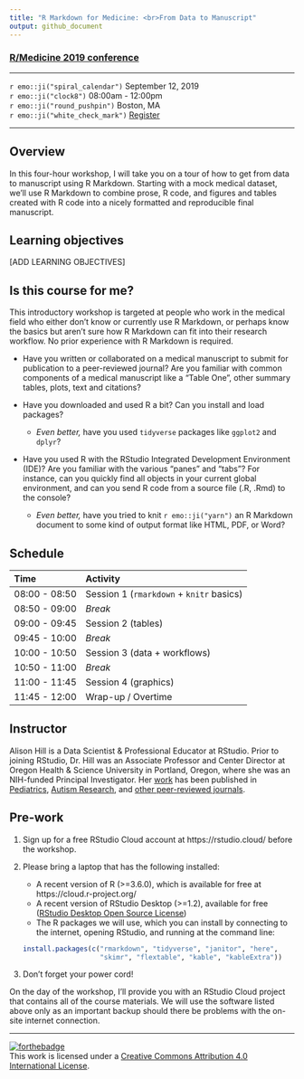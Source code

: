 ```yaml
---
title: "R Markdown for Medicine: <br>From Data to Manuscript"
output: github_document
---
```


### [R/Medicine 2019 conference](https://r-medicine.com/)

---

`r emo::ji("spiral_calendar")`    September 12, 2019  
`r emo::ji("clock8")`             08:00am - 12:00pm   
`r emo::ji("round_pushpin")`      Boston, MA  
`r emo::ji("white_check_mark")`   [Register](https://cvent.me/en41V)

---

## Overview

In this four-hour workshop, I will take you on a tour of how to get from data to manuscript using R Markdown. Starting with a mock medical dataset, we'll use R Markdown to combine prose, R code, and figures and tables created with R code into a nicely formatted and reproducible final manuscript. 

## Learning objectives

[ADD LEARNING OBJECTIVES]

## Is this course for me?

This introductory workshop is targeted at people who work in the medical field who either don't know or currently use R Markdown, or perhaps know the basics but aren't sure how R Markdown can fit into their research workflow. No prior experience with R Markdown is required.

- Have you written or collaborated on a medical manuscript to submit for publication to a peer-reviewed journal? Are you familiar with common components of a medical manuscript like a "Table One", other summary tables, plots, text and citations?

- Have you downloaded and used R a bit? Can you install and load packages?
  - *Even better,* have you used `tidyverse` packages like `ggplot2` and `dplyr`? 

- Have you used R with the RStudio Integrated Development Environment (IDE)? Are you familiar with the various "panes" and "tabs"? For instance, can you quickly find all objects in your current global environment, and can you send R code from a source file (.R, .Rmd) to the console? 
  - *Even better,* have you tried to knit `r emo::ji("yarn")` an R Markdown document to some kind of output format like HTML, PDF, or Word?


## Schedule

| Time          | Activity                                |
|:--------------|:----------------------------------------|
| 08:00 - 08:50 | Session 1 (`rmarkdown` + `knitr` basics)|
| 08:50 - 09:00 | *Break*             |
| 09:00 - 09:45 | Session 2 (tables)                      |
| 09:45 - 10:00 | *Break*        |
| 10:00 - 10:50 | Session 3 (data + workflows)            |
| 10:50 - 11:00 | *Break*           |
| 11:00 - 11:45 | Session 4 (graphics)                    |
| 11:45 - 12:00 | Wrap-up / Overtime                      |

## Instructor

Alison Hill is a Data Scientist & Professional Educator at RStudio. Prior to joining RStudio, Dr. Hill was an Associate Professor and Center Director at Oregon Health & Science University in Portland, Oregon, where she was an NIH-funded Principal Investigator. Her [work](https://profiles.impactstory.org/u/0000-0002-8082-1890) has been published in [Pediatrics](https://alison.rbind.io/publication/2015-obesity-in-asd-multisite/), [Autism Research](https://alison.rbind.io/publication/2016-uh-and-um-asd-sli/), and [other peer-reviewed journals](https://alison.rbind.io/publication/#2). 

## Pre-work

1. Sign up for a free RStudio Cloud account at https://rstudio.cloud/ before the workshop.

1. Please bring a laptop that has the following installed:

    + A recent version of R (>=3.6.0), which is available for free at https://cloud.r-project.org/
    + A recent version of RStudio Desktop (>=1.2), available for free ([RStudio Desktop Open Source License](https://www.rstudio.com/products/rstudio/download/#download))
    + The R packages we will use, which you can install by connecting to the internet, opening RStudio, and running at the command line:

    ```r
    install.packages(c("rmarkdown", "tidyverse", "janitor", "here", 
                       "skimr", "flextable", "kable", "kableExtra"))
    ```

1. Don't forget your power cord!

On the day of the workshop, I'll provide you with an RStudio Cloud project that contains all of the course materials. We will use the software listed above only as an important backup should there be problems with the on-site internet connection.

---

[![forthebadge](https://forthebadge.com/images/badges/cc-by.svg)](https://creativecommons.org/licenses/by/4.0/)  
This work is licensed under a [Creative Commons Attribution 4.0 International License](https://creativecommons.org/licenses/by/4.0/).
